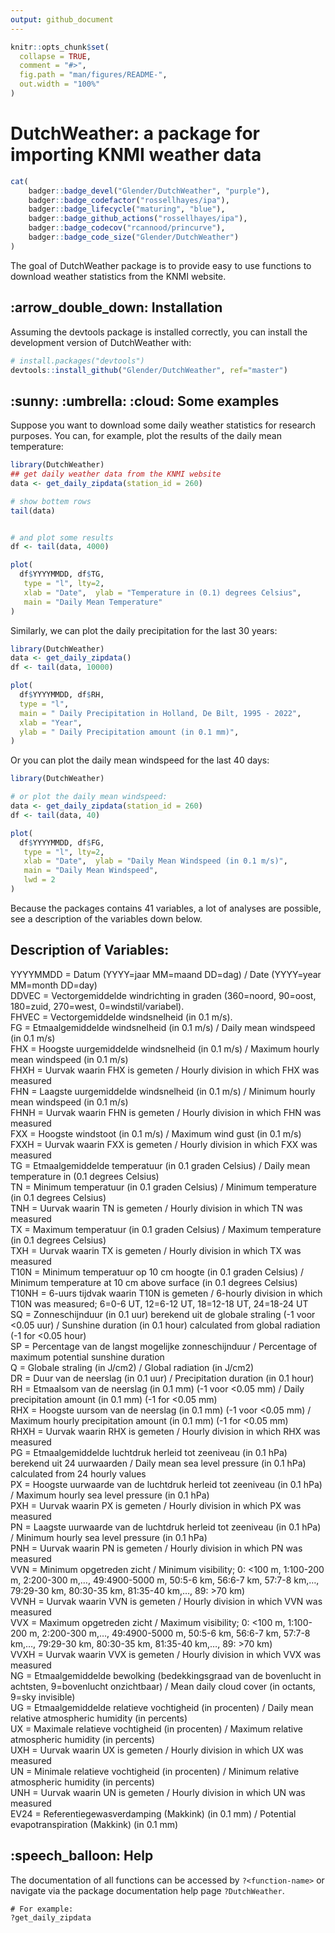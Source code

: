 ```yaml
---
output: github_document
---
```


<!-- README.md is generated from README.Rmd. Please edit that file -->

```r
knitr::opts_chunk$set(
  collapse = TRUE,
  comment = "#>",
  fig.path = "man/figures/README-",
  out.width = "100%"
)
```

# DutchWeather: a package for importing KNMI weather data

```r
cat(
	badger::badge_devel("Glender/DutchWeather", "purple"),
	badger::badge_codefactor("rossellhayes/ipa"),
	badger::badge_lifecycle("maturing", "blue"),
	badger::badge_github_actions("rossellhayes/ipa"),
	badger::badge_codecov("rcannood/princurve"),
	badger::badge_code_size("Glender/DutchWeather")
)
```

The goal of DutchWeather package is to provide easy to use functions to download weather statistics from the KNMI website.

## :arrow_double_down: Installation

Assuming the devtools package is installed correctly, you can install the development version of DutchWeather with:

``` r
# install.packages("devtools")
devtools::install_github("Glender/DutchWeather", ref="master")
```
## :sunny: :umbrella: :cloud: Some examples

Suppose you want to download some daily weather statistics for research purposes.
You can, for example, plot the results of the daily mean temperature:

```r
library(DutchWeather)
## get daily weather data from the KNMI website
data <- get_daily_zipdata(station_id = 260)

# show bottem rows
tail(data)


# and plot some results
df <- tail(data, 4000)

plot(
  df$YYYYMMDD, df$TG, 
   type = "l", lty=2, 
   xlab = "Date",  ylab = "Temperature in (0.1) degrees Celsius",
   main = "Daily Mean Temperature"
)
```

Similarly, we can plot the daily precipitation for the last 30 years: 

```r


library(DutchWeather)
data <- get_daily_zipdata()
df <- tail(data, 10000)

plot(
  df$YYYYMMDD, df$RH,
  type = "l",
  main = " Daily Precipitation in Holland, De Bilt, 1995 - 2022",
  xlab = "Year",
  ylab = " Daily Precipitation amount (in 0.1 mm)",
)


```

Or you can plot the daily mean windspeed for the last 40 days:

```r
library(DutchWeather)

# or plot the daily mean windspeed:
data <- get_daily_zipdata(station_id = 260)
df <- tail(data, 40)

plot(
  df$YYYYMMDD, df$FG, 
   type = "l", lty=2, 
   xlab = "Date",  ylab = "Daily Mean Windspeed (in 0.1 m/s)",
   main = "Daily Mean Windspeed",
   lwd = 2
)
```

Because the packages contains 41 variables, a lot of analyses are possible, see a description of the variables down below. 

## Description of Variables:

YYYYMMDD  = Datum (YYYY=jaar MM=maand DD=dag) / Date (YYYY=year MM=month DD=day) \
DDVEC     = Vectorgemiddelde windrichting in graden (360=noord, 90=oost, 180=zuid, 270=west, 0=windstil/variabel). \
FHVEC     = Vectorgemiddelde windsnelheid (in 0.1 m/s). \
FG        = Etmaalgemiddelde windsnelheid (in 0.1 m/s) / Daily mean windspeed (in 0.1 m/s) \
FHX       = Hoogste uurgemiddelde windsnelheid (in 0.1 m/s) / Maximum hourly mean windspeed (in 0.1 m/s) \
FHXH      = Uurvak waarin FHX is gemeten / Hourly division in which FHX was measured \
FHN       = Laagste uurgemiddelde windsnelheid (in 0.1 m/s) / Minimum hourly mean windspeed (in 0.1 m/s) \
FHNH      = Uurvak waarin FHN is gemeten / Hourly division in which FHN was measured \
FXX       = Hoogste windstoot (in 0.1 m/s) / Maximum wind gust (in 0.1 m/s) \
FXXH      = Uurvak waarin FXX is gemeten / Hourly division in which FXX was measured \
TG        = Etmaalgemiddelde temperatuur (in 0.1 graden Celsius) / Daily mean temperature in (0.1 degrees Celsius) \
TN        = Minimum temperatuur (in 0.1 graden Celsius) / Minimum temperature (in 0.1 degrees Celsius) \
TNH       = Uurvak waarin TN is gemeten / Hourly division in which TN was measured \
TX        = Maximum temperatuur (in 0.1 graden Celsius) / Maximum temperature (in 0.1 degrees Celsius) \
TXH       = Uurvak waarin TX is gemeten / Hourly division in which TX was measured \
T10N      = Minimum temperatuur op 10 cm hoogte (in 0.1 graden Celsius) / Minimum temperature at 10 cm above surface (in 0.1 degrees Celsius) \
T10NH     = 6-uurs tijdvak waarin T10N is gemeten / 6-hourly division in which T10N was measured; 6=0-6 UT, 12=6-12 UT, 18=12-18 UT, 24=18-24 UT \
SQ        = Zonneschijnduur (in 0.1 uur) berekend uit de globale straling (-1 voor <0.05 uur) / Sunshine duration (in 0.1 hour) calculated from global radiation (-1 for <0.05 hour) \
SP        = Percentage van de langst mogelijke zonneschijnduur / Percentage of maximum potential sunshine duration \
Q         = Globale straling (in J/cm2) / Global radiation (in J/cm2) \
DR        = Duur van de neerslag (in 0.1 uur) / Precipitation duration (in 0.1 hour)  \
RH        = Etmaalsom van de neerslag (in 0.1 mm) (-1 voor <0.05 mm) / Daily precipitation amount (in 0.1 mm) (-1 for <0.05 mm) \
RHX       = Hoogste uursom van de neerslag (in 0.1 mm) (-1 voor <0.05 mm) / Maximum hourly precipitation amount (in 0.1 mm) (-1 for <0.05 mm) \
RHXH      = Uurvak waarin RHX is gemeten / Hourly division in which RHX was measured \
PG        = Etmaalgemiddelde luchtdruk herleid tot zeeniveau (in 0.1 hPa) berekend uit 24 uurwaarden / Daily mean sea level pressure (in 0.1 hPa) calculated from 24 hourly values \
PX        = Hoogste uurwaarde van de luchtdruk herleid tot zeeniveau (in 0.1 hPa) / Maximum hourly sea level pressure (in 0.1 hPa) \
PXH       = Uurvak waarin PX is gemeten / Hourly division in which PX was measured \
PN        = Laagste uurwaarde van de luchtdruk herleid tot zeeniveau (in 0.1 hPa) / Minimum hourly sea level pressure (in 0.1 hPa) \
PNH       = Uurvak waarin PN is gemeten / Hourly division in which PN was measured \
VVN       = Minimum opgetreden zicht / Minimum visibility; 0: <100 m, 1:100-200 m, 2:200-300 m,..., 49:4900-5000 m, 50:5-6 km, 56:6-7 km, 57:7-8 km,..., 79:29-30 km, 80:30-35 km, 81:35-40 km,..., 89: >70 km) \
VVNH      = Uurvak waarin VVN is gemeten / Hourly division in which VVN was measured  \
VVX       = Maximum opgetreden zicht / Maximum visibility; 0: <100 m, 1:100-200 m, 2:200-300 m,..., 49:4900-5000 m, 50:5-6 km, 56:6-7 km, 57:7-8 km,..., 79:29-30 km, 80:30-35 km, 81:35-40 km,..., 89: >70 km) \
VVXH      = Uurvak waarin VVX is gemeten / Hourly division in which VVX was measured \
NG        = Etmaalgemiddelde bewolking (bedekkingsgraad van de bovenlucht in achtsten, 9=bovenlucht onzichtbaar) / Mean daily cloud cover (in octants, 9=sky invisible) \
UG        = Etmaalgemiddelde relatieve vochtigheid (in procenten) / Daily mean relative atmospheric humidity (in percents) \
UX        = Maximale relatieve vochtigheid (in procenten) / Maximum relative atmospheric humidity (in percents) \
UXH       = Uurvak waarin UX is gemeten / Hourly division in which UX was measured \
UN        = Minimale relatieve vochtigheid (in procenten) / Minimum relative atmospheric humidity (in percents) \
UNH       = Uurvak waarin UN is gemeten / Hourly division in which UN was measured \
EV24      = Referentiegewasverdamping (Makkink) (in 0.1 mm) / Potential evapotranspiration (Makkink) (in 0.1 mm) \

## :speech_balloon: Help

The documentation of all functions can be accessed by `?<function-name>` or navigate via the package documentation help page `?DutchWeather`.
```
# For example:
?get_daily_zipdata
```


